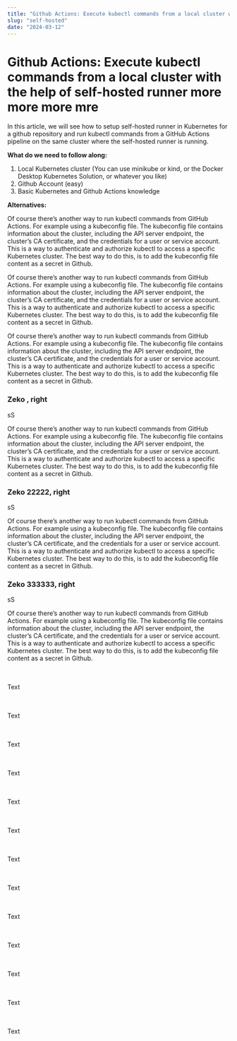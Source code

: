 ```yaml
---
title: "Github Actions: Execute kubectl commands from a local cluster with the help of self-hosted runner"
slug: "self-hosted"
date: "2024-03-12"
---
```


# Github Actions: Execute kubectl commands from a local cluster with the help of self-hosted runner more more more mre

In this article, we will see how to setup self-hosted runner in Kubernetes for a github repository and run kubectl commands from a GitHub Actions pipeline on the same cluster where the self-hosted runner is running.

**What do we need to follow along:**

1. Local Kubernetes cluster (You can use minikube or kind, or the Docker Desktop Kubernetes Solution, or whatever you like)
2. Github Account (easy)
3. Basic Kubernetes and Github Actions knowledge

**Alternatives:**

Of course there’s another way to run kubectl commands from GitHub Actions.
For example using a kubeconfig file. The kubeconfig file contains information about the cluster,
including the API server endpoint, the cluster’s CA certificate, and the credentials for a user or service account. This is a way to authenticate and authorize kubectl to access a specific Kubernetes cluster. The best way to do this, is to add the kubeconfig file content as a secret in Github.

Of course there’s another way to run kubectl commands from GitHub Actions.
For example using a kubeconfig file. The kubeconfig file contains information about the cluster,
including the API server endpoint, the cluster’s CA certificate, and the credentials for a user or service account. This is a way to authenticate and authorize kubectl to access a specific Kubernetes cluster. The best way to do this, is to add the kubeconfig file content as a secret in Github.

Of course there’s another way to run kubectl commands from GitHub Actions.
For example using a kubeconfig file. The kubeconfig file contains information about the cluster,
including the API server endpoint, the cluster’s CA certificate, and the credentials for a user or service account. This is a way to authenticate and authorize kubectl to access a specific Kubernetes cluster. The best way to do this, is to add the kubeconfig file content as a secret in Github.

### Zeko , right

sS

Of course there’s another way to run kubectl commands from GitHub Actions.
For example using a kubeconfig file. The kubeconfig file contains information about the cluster,
including the API server endpoint, the cluster’s CA certificate, and the credentials for a user or service account. This is a way to authenticate and authorize kubectl to access a specific Kubernetes cluster. The best way to do this, is to add the kubeconfig file content as a secret in Github.

### Zeko 22222, right

sS

Of course there’s another way to run kubectl commands from GitHub Actions.
For example using a kubeconfig file. The kubeconfig file contains information about the cluster,
including the API server endpoint, the cluster’s CA certificate, and the credentials for a user or service account. This is a way to authenticate and authorize kubectl to access a specific Kubernetes cluster. The best way to do this, is to add the kubeconfig file content as a secret in Github.

### Zeko 333333, right

sS

Of course there’s another way to run kubectl commands from GitHub Actions.
For example using a kubeconfig file. The kubeconfig file contains information about the cluster,
including the API server endpoint, the cluster’s CA certificate, and the credentials for a user or service account. This is a way to authenticate and authorize kubectl to access a specific Kubernetes cluster. The best way to do this, is to add the kubeconfig file content as a secret in Github.

<br></br>Text

<br></br>Text

<br></br>Text

<br></br>Text

<br></br>Text

<br></br>
Text

<br></br>Text

<br></br>Text

<br></br>Text

<br></br>Text

<br></br>Text

<br></br>Text

<br></br>Text

<br></br>
